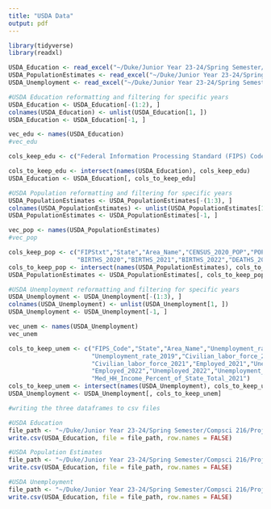 ---
title: "USDA Data"
output: pdf
---

```{r libraries_datasets}

library(tidyverse)
library(readxl)

USDA_Education <- read_excel("~/Duke/Junior Year 23-24/Spring Semester/Compsci 216/Project/USDA_Education.xlsx")
USDA_PopulationEstimates <- read_excel("~/Duke/Junior Year 23-24/Spring Semester/Compsci 216/Project/USDA_PopulationEstimates.xlsx")
USDA_Unemployment <- read_excel("~/Duke/Junior Year 23-24/Spring Semester/Compsci 216/Project/USDA_Unemployment_Table.xlsx")

```

```{r narrowing_data}

#USDA Education reformatting and filtering for specific years
USDA_Education <- USDA_Education[-(1:2), ]
colnames(USDA_Education) <- unlist(USDA_Education[1, ]) 
USDA_Education <- USDA_Education[-1, ]  

vec_edu <- names(USDA_Education)
#vec_edu

cols_keep_edu <- c("Federal Information Processing Standard (FIPS) Code","State","Area name","Less than a high school diploma, 2017-21","High school diploma only, 2017-21", "Some college or associate's degree, 2017-21", "Bachelor's degree or higher, 2017-21", "Percent of adults with less than a high school diploma, 2017-21", "Percent of adults with a high school diploma only, 2017-21", "Percent of adults completing some college or associate's degree, 2017-21","Percent of adults with a bachelor's degree or higher, 2017-21")

cols_to_keep_edu <- intersect(names(USDA_Education), cols_keep_edu)
USDA_Education <- USDA_Education[, cols_to_keep_edu]

#USDA Population reformatting and filtering for specific years
USDA_PopulationEstimates <- USDA_PopulationEstimates[-(1:3), ]
colnames(USDA_PopulationEstimates) <- unlist(USDA_PopulationEstimates[1, ]) 
USDA_PopulationEstimates <- USDA_PopulationEstimates[-1, ] 

vec_pop <- names(USDA_PopulationEstimates)
#vec_pop

cols_keep_pop <- c("FIPStxt","State","Area_Name","CENSUS_2020_POP","POP_ESTIMATE_2020","POP_ESTIMATE_2021","POP_ESTIMATE_2022",
                   "BIRTHS_2020","BIRTHS_2021","BIRTHS_2022","DEATHS_2020","DEATHS_2021","DEATHS_2022")
cols_to_keep_pop <- intersect(names(USDA_PopulationEstimates), cols_to_keep_pop)
USDA_PopulationEstimates <- USDA_PopulationEstimates[, cols_to_keep_pop]

#USDA Unemployment reformatting and filtering for specific years
USDA_Unemployment <- USDA_Unemployment[-(1:3), ]
colnames(USDA_Unemployment) <- unlist(USDA_Unemployment[1, ]) 
USDA_Unemployment <- USDA_Unemployment[-1, ] 

vec_unem <- names(USDA_Unemployment)
vec_unem

cols_to_keep_unem <- c("FIPS_Code","State","Area_Name","Unemployment_rate_2018","Civilian_labor_force_2019","Employed_2019","Unemployed_2019",
                       "Unemployment_rate_2019","Civilian_labor_force_2020","Employed_2020","Unemployed_2020","Unemployment_rate_2020",
                       "Civilian_labor_force_2021","Employed_2021","Unemployed_2021","Unemployment_rate_2021","Civilian_labor_force_2022",
                       "Employed_2022","Unemployed_2022","Unemployment_rate_2022","Median_Household_Income_2021",
                       "Med_HH_Income_Percent_of_State_Total_2021")
cols_to_keep_unem <- intersect(names(USDA_Unemployment), cols_to_keep_unem)
USDA_Unemployment <- USDA_Unemployment[, cols_to_keep_unem]

```

```{r csv_write}

#writing the three dataframes to csv files

#USDA Education
file_path <- "~/Duke/Junior Year 23-24/Spring Semester/Compsci 216/Project/Cleaned Data/USDA_Education.csv"
write.csv(USDA_Education, file = file_path, row.names = FALSE)

#USDA Population Estimates
file_path <- "~/Duke/Junior Year 23-24/Spring Semester/Compsci 216/Project/Cleaned Data/USDA_PopulationEstimates.csv"
write.csv(USDA_Education, file = file_path, row.names = FALSE)

#USDA Unemployment
file_path <- "~/Duke/Junior Year 23-24/Spring Semester/Compsci 216/Project/Cleaned Data/USDA_Unemployment.csv"
write.csv(USDA_Education, file = file_path, row.names = FALSE)

```




